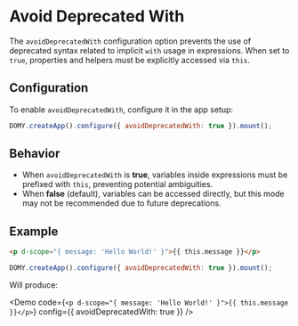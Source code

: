 
# Avoid Deprecated With

The `avoidDeprecatedWith` configuration option prevents the use of deprecated syntax related to implicit `with` usage in expressions. When set to `true`, properties and helpers must be explicitly accessed via `this`.

## Configuration

To enable `avoidDeprecatedWith`, configure it in the app setup:

```js
DOMY.createApp().configure({ avoidDeprecatedWith: true }).mount();
```

## Behavior

- When `avoidDeprecatedWith` is **true**, variables inside expressions must be prefixed with `this`, preventing potential ambiguities.
- When **false** (default), variables can be accessed directly, but this mode may not be recommended due to future deprecations.

## Example

```html
<p d-scope="{ message: 'Hello World!' }">{{ this.message }}</p>
```

```js
DOMY.createApp().configure({ avoidDeprecatedWith: true }).mount();
```

Will produce:

<Demo
  code={`<p d-scope="{ message: 'Hello World!' }">{{ this.message }}</p>`}
  config={{ avoidDeprecatedWith: true }}
/>
